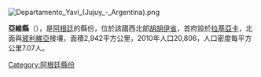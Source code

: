 [[Image:Departamento_Yavi_(Jujuy_-_Argentina).png|right]]
{{Coord|22|6|4|S|65|35|44|W|display=title}}

'''亞維縣'''（{{lang-es|Departamento de Yavi}}），是[[阿根廷|阿根廷]]的縣份，位於該國西北部[[胡胡伊省|胡胡伊省]]，首府設於[[拉基亞卡|拉基亞卡]]，北面與[[玻利維亞|玻利維亞]]接壤，面積2,942平方公里，2010年人口20,806，人口密度每平方公里7.07人。

{{Argentina-geo-stub}}
[[Category:阿根廷縣份|Category:阿根廷縣份]]